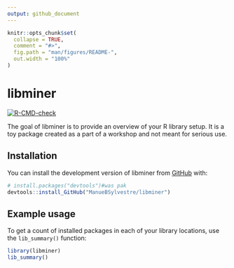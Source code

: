 ```yaml
---
output: github_document
---
```


<!-- README.md is generated from README.Rmd. Please edit that file -->

```r
knitr::opts_chunk$set(
  collapse = TRUE,
  comment = "#>",
  fig.path = "man/figures/README-",
  out.width = "100%"
)
```

# libminer

<!-- badges: start -->

[![R-CMD-check](https://github.com/ManueBSylvestre/libminer/actions/workflows/R-CMD-check.yaml/badge.svg)](https://github.com/ManueBSylvestre/libminer/actions/workflows/R-CMD-check.yaml)
<!-- badges: end -->

The goal of libminer is to provide an overview of your R library setup. It is a toy package created as a part of a workshop and not meant for serious
use.

## Installation

You can install the development version of libminer from [GitHub](https://github.com/) with:

``` r
# install.packages("devtools")#was pak
devtools::install_GitHub("ManueBSylvestre/libminer")
```

## Example usage

To get a count of installed packages in each of your library locations, use the `lib_summary()` function:

```r
library(libminer)
lib_summary()
```
